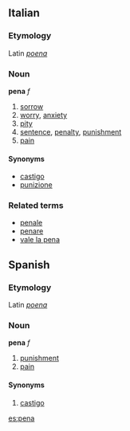 ==Italian==
===Etymology===
Latin ''[[poena]]''
===Noun===
'''pena''' ''f''

# [[sorrow]]
# [[worry]], [[anxiety]]
# [[pity]]
# [[sentence]], [[penalty]], [[punishment]]
# [[pain]]

====Synonyms====
*[[castigo]]
*[[punizione]]

===Related terms===
*[[penale]]
*[[penare]]
*[[vale la pena]]

==Spanish==
===Etymology===
Latin ''[[poena]]''
===Noun===
'''pena''' ''f''

# [[punishment]]
# [[pain]]

====Synonyms====
# [[castigo]]

[[es:pena]]